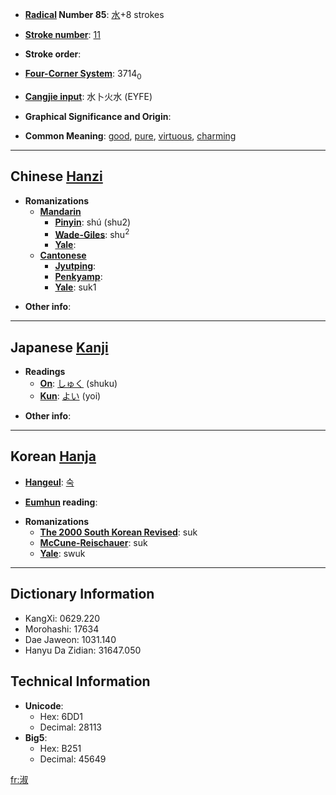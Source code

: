 * '''[[Wiktionary:Chinese radical index| Radical]] Number 85''': [[Wiktionary:Chinese radical index 水|水]]+8 strokes

* '''[[Wiktionary:Chinese total strokes index|Stroke number]]''': [[Wiktionary:Chinese total strokes index 11|11]]

* '''Stroke order''': 

* '''[[Wiktionary:Chinese four corner index|Four-Corner System]]''': 3714<sub>0</sub>

* '''[[Wiktionary:Chinese Cangjie index|Cangjie input]]''': 水卜火水 (EYFE)

* '''Graphical Significance and Origin''': 

* '''Common Meaning''': [[good]], [[pure]], [[virtuous]], [[charming]]

----

== Chinese [[Hanzi]] ==

* '''Romanizations'''
** '''[[Mandarin]]'''
*** '''[[Pinyin]]''': shú (shu2)
*** '''[[Wade-Giles]]''': shu<sup>2</sup>
*** '''[[Yale]]''': 
** '''[[Cantonese]]'''
*** '''[[Jyutping]]''':
*** '''[[Penkyamp]]''': 
*** '''[[Yale]]''': suk1

* '''Other info''': 

----

== Japanese [[Kanji]] ==

* '''Readings'''
** '''[[On]]''': [[しゅく]] (shuku)
** '''[[Kun]]''': [[よい]] (yoi)

* '''Other info''':  

----

== Korean [[Hanja]] ==

* '''[[Hangeul]]''': [[숙]]

* '''[[Eumhun]] reading''': 

* '''Romanizations'''
** '''[[The 2000 South Korean Revised Romanization|The 2000 South Korean Revised]]''': suk
** '''[[McCune-Reischauer]]''': suk
** '''[[Yale]]''': swuk

----

== Dictionary Information ==

* KangXi: 0629.220
* Morohashi: 17634
* Dae Jaweon: 1031.140
* Hanyu Da Zidian: 31647.050

== Technical Information ==

* '''Unicode''':
** Hex: 6DD1
** Decimal: 28113
* '''Big5''':
** Hex: B251
** Decimal: 45649

[[fr:淑]]